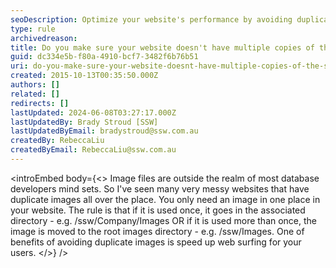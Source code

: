 ```yaml
---
seoDescription: Optimize your website's performance by avoiding duplicate images and storing them in a single, easily accessible location.
type: rule
archivedreason:
title: Do you make sure your website doesn't have multiple copies of the same image?
guid: dc334e5b-f80a-4910-bcf7-3482f6b76b51
uri: do-you-make-sure-your-website-doesnt-have-multiple-copies-of-the-same-image
created: 2015-10-13T00:35:50.000Z
authors: []
related: []
redirects: []
lastUpdated: 2024-06-08T03:27:17.000Z
lastUpdatedBy: Brady Stroud [SSW]
lastUpdatedByEmail: bradystroud@ssw.com.au
createdBy: RebeccaLiu
createdByEmail: RebeccaLiu@ssw.com.au
---
```


<introEmbed
  body={<>
Image files are outside the realm of most database developers mind sets. So I've seen many very messy websites that have duplicate images all over the place. You only need an image in one place in your website. The rule is that if it is used once, it goes in the associated directory - e.g. /ssw/Company/Images OR if it is used more than once, the image is moved to the root images directory - e.g. /ssw/Images. One of benefits of avoiding duplicate images is speed up web surfing for your users.
  </>}
/>
